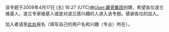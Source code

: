 该专题于2009年4月17日 (五) 16:27 (UTC)由[[User:藏骨集团|User:藏骨集团]]创建，希望各位波兰维基人，波兰专家维基人或是对波兰感兴趣的人进入该专题。感谢各位的加入。

加入者请至[[Portal:波兰/参与者|此处]]报名（填写自己的用户名和兴趣（专业）所在）。